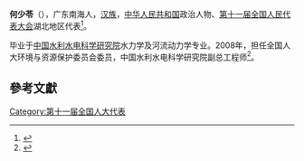 '''何少苓'''（{{bd|1943年||}}），广东南海人，[[汉族|汉族]]，[[中华人民共和国|中华人民共和国]]政治人物、[[第十一届全国人民代表大会|第十一届全国人民代表大会]]湖北地区代表<ref>{{cite web|author=新华网|title=第十一届全国人大代表|url=http://news.xinhuanet.com/ziliao/2008-03/03/content_7708230.htm?node=36628|publisher=新华网|accessdate=2014-01-07|archive-date=2014-01-10|archive-url=https://web.archive.org/web/20140110211415/http://news.xinhuanet.com/ziliao/2008-03/03/content_7708230.htm?node=36628|dead-url=no}}</ref>。

毕业于[[中国水利水电科学研究院|中国水利水电科学研究院]]水力学及河流动力学专业。2008年，担任全国人大环境与资源保护委员会委员，中国水利水电科学研究院副总工程师<ref>{{cite news|title=全国人大代表信息-何少苓|url=http://210.82.31.1:8084/delegate/viewDelegate.action?dbid=111604|accessdate=2013-04-05|newspaper=全国人大网|archive-url=https://web.archive.org/web/20121025000922/http://www.npc.gov.cn/delegate/viewDelegate.action?dbid=111604|archive-date=2012-10-25|dead-url=yes}}</ref>。

==參考文獻==
{{reflist}}
[[Category:第十一届全国人大代表|Category:第十一届全国人大代表]]